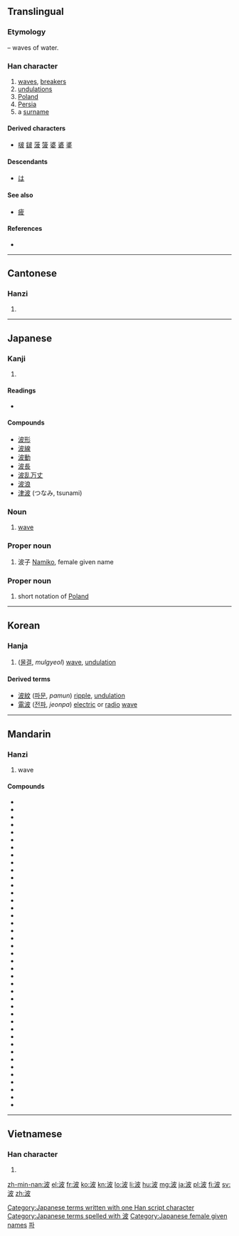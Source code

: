 ==Translingual==
===Etymology===
{{Han compound|水|alt1=氵|t1=water|皮|ls=psc|c1=s|c2=p}} – waves of water.

===Han character===
{{Han char|rn=85|rad=水|as=05|sn=8|four=3414<sub>7</sub>|canj=水木竹水 (EDHE)|ids=⿰[[氵]][[皮]]}}

# [[wave]]s, [[breaker]]s
# [[undulation]]s
# [[Poland]]
# [[Persia]]
# a [[surname]]

====Derived characters====
* [[啵]] [[𨨏]] [[菠]] [[箥]] [[婆]] [[碆]] [[錃]]

====Descendants====
* [[は]]

====See also====
* [[疲]] <!-- graphically similar -->

====References====
* {{Han ref|kx=0617.080|dkj=17308|dj=1012.060|hdz=31597.070|uh=6CE2|ud=27874|bh=AA69|bd=43625}}

----

==Cantonese==

===Hanzi===
{{yue-hanzi|jyut=bo1|y=bo1}}

# {{defn|lang=yue|sort=水05}}

----

==Japanese==

===Kanji===
{{ja-kanji|grade=3|rs=水05}}

# {{defn|lang=ja|sort=水05}}

====Readings====
* {{ja-readings|on=[[は]] (ha), [[ひ]] (hi)|kun=[[なみ]] (nami)}}

====Compounds====
* [[波形]]
* [[波線]]
* [[波動]]
* [[波長]]
* [[波乱万丈]]
* [[波浪]]
* [[津波]] (つなみ, tsunami)

===Noun===
{{ja-noun|k|hira=なみ|rom=nami}}

# [[wave]]

===Proper noun===
{{ja-noun|k|hira=なみ|rom=Nami}}
# 波子 [[Namiko]], female given name

===Proper noun===
{{ja-noun|k|hira=ぽ|rom=Po}}

# {{context|abbreviation|lang=ja}} short notation of [[Poland]]

[[Category:Japanese terms written with one Han script character]]
[[Category:Japanese terms spelled with 波]]
[[Category:Japanese female given names]]
----

==Korean==

===Hanja===
{{ko-hanja|hangeul=파|eumhun=|rv=pa|mr=p'a|y=pha}}

# ([[물결]], ''mulgyeol'') [[wave]], [[undulation]]

====Derived terms====
* [[波紋]] ([[파문]], ''pamun'') [[ripple]], [[undulation]]
* [[電波]] ([[전파]], ''jeonpa'') [[electric]] or [[radio]] [[wave]]

[[Category:Hanja readings|파]]

----

==Mandarin==

===Hanzi===
{{cmn-hanzi|pin=[[bēi]] ([[bei1]]), [[bì]] ([[bi4]]), [[bō]] ([[bo1]])|wg=pei<sup>1</sup>, pi<sup>4</sup>, po<sup>1</sup>}}

# wave

====Compounds====
* {{l|cmn|波荡}}
* {{l|cmn|波导管}}
* {{l|cmn|波动|tr=bōdòng}}
* {{l|cmn|波段}}
* {{l|cmn|波尔卡}}
* {{l|cmn|波峰}}
* {{l|cmn|波幅}}
* {{l|cmn|波腹}}
* {{l|cmn|波谷}}
* {{l|cmn|波光}}
* {{l|cmn|波诡云谲}}
* {{l|cmn|波黑|tr=Bōhēi}}
* {{l|cmn|波及}}
* {{l|cmn|波节}}
* {{l|cmn|波兰|tr=Bōlán}}
* {{l|cmn|波澜}}
* {{l|cmn|波澜壮阔}}
* {{l|cmn|波浪|tr=bōlàng}}
* {{l|cmn|波浪鼓}}
* {{l|cmn|波累}}
* {{l|cmn|波罗门教}}
* {{l|cmn|波能}}
* {{l|cmn|波平浪静}}
* {{l|cmn|波谱}}
* {{l|cmn|波俏}}
* {{l|cmn|波束}}
* {{l|cmn|波斯|tr=Bōsī}}
* {{l|cmn|波斯菊}}
* {{l|cmn|波斯猫}}
* {{l|cmn|波斯尼亚和黑塞哥维那|tr=Bōsīníyà hé Hēisāigēwéinà}}
* {{l|cmn|波速}}
* {{l|cmn|波涛}}
* {{l|cmn|波纹|tr=bōwén}}
* {{l|cmn|波纹管}}
* {{l|cmn|波形}}
* {{l|cmn|波源}}
* {{l|cmn|波长}}
* {{l|cmn|波折|tr=bōzhé}}
* {{l|cmn|波状热}}
* {{l|cmn|秋波|tr=qiūbō}}
* {{l|cmn|香波|tr=xiāngbō}}

----

==Vietnamese==

===Han character===
{{vi-hantu|[[ba]], [[bể]], [[dương]]|rs=水05}}

# {{defn|lang=vi|sort=水05}}

[[zh-min-nan:波]]
[[el:波]]
[[fr:波]]
[[ko:波]]
[[kn:波]]
[[lo:波]]
[[li:波]]
[[hu:波]]
[[mg:波]]
[[ja:波]]
[[pl:波]]
[[fi:波]]
[[sv:波]]
[[zh:波]]